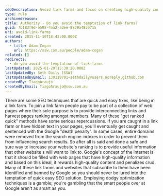```yaml
---
seoDescription: Avoid link farms and focus on creating high-quality content that attracts natural links to improve your website's ranking.
type: rule
archivedreason:
title: Authority - Do you avoid the temptation of link farms?
guid: 7b183f9d-e598-4aa2-a3ee-8839a4830715
uri: avoid-link-farms
created: 2015-11-10T18:43:00.000Z
authors:
  - title: Adam Cogan
    url: https://ssw.com.au/people/adam-cogan
related: []
redirects:
  - do-you-avoid-the-temptation-of-link-farms
lastUpdated: 2025-01-20T15:30:20.000Z
lastUpdatedBy: Seth Daily [SSW]
lastUpdatedByEmail: 130118701+sethdaily@users.noreply.github.com
createdBy: TiagoAraujo
createdByEmail: TiagoAraujo@ssw.com.au
---
```


There are some SEO techniques that are quick and easy fixes, like being in a link farm. To join a link farm people pay to be part of a collection of web pages where their sole purpose is to provide interconnecting links and harvest pages ranking amongst members. Many of these "get ranked quick" methods have some serious repercussions. If you are caught in a link farm or have hidden text in your pages, you'll eventually get caught and sentenced with the Google "death penalty". In some cases, entire domains were removed from the search engine indexes in order to prevent them from influencing search results. So after all is said and done a safe and sure way to increase your website's ranking is to provide useful information that other website s will want to link to. Google's concept of the Internet is that it should be filled with web pages that have high-quality information and based on this ideal, it rewards high-quality content and penalizes crud.
Many of these link farms and websites that subscribe to them have been identified and banned by Google so you should never be lured into the temptation of quick easy SEO solution. Employing dodgy optimization techniques is a gamble; you're gambling that the smart people over at Google aren't as smart as you.
